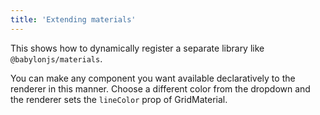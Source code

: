 ```yaml
---
title: 'Extending materials'
---
```


This shows how to dynamically register a separate library like
`@babylonjs/materials`.

You can make any component you want available declaratively to the renderer in
this manner. Choose a different color from the dropdown and the renderer sets
the `lineColor` prop of GridMaterial.

<code src="./materials/Materials.tsx" />
